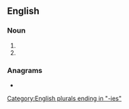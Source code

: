 ==English==

===Noun===
{{head|en|noun plural form}}

# {{plural of|moggy|lang=en}}
# {{plural of|moggie|lang=en}}

===Anagrams===
* {{anagrams|en|Smoggie}}

[[Category:English plurals ending in "-ies"]]